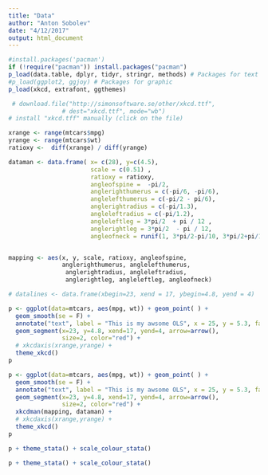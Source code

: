 ```yaml
---
title: "Data"
author: "Anton Sobolev"
date: "4/12/2017"
output: html_document
---
```


```r
#install.packages('pacman')
if (!require("pacman")) install.packages("pacman")
p_load(data.table, dplyr, tidyr, stringr, methods) # Packages for text mining
#p_load(ggplot2, ggjoy) # Packages for graphic
p_load(xkcd, extrafont, ggthemes)

```

```r
 # download.file("http://simonsoftware.se/other/xkcd.ttf",
               # dest="xkcd.ttf", mode="wb")
# install "xkcd.tff" manually (click on the file)
```

```r
xrange <- range(mtcars$mpg)
yrange <- range(mtcars$wt)
ratioxy <-  diff(xrange) / diff(yrange)

dataman <- data.frame( x= c(28), y=c(4.5),
                       scale = c(0.51) ,
                       ratioxy = ratioxy,
                       angleofspine =  -pi/2,
                       anglerighthumerus = c(-pi/6, -pi/6),
                       anglelefthumerus = c(-pi/2 - pi/6),
                       anglerightradius = c(-pi/1.3),
                       angleleftradius = c(-pi/1.2),
                       angleleftleg = 3*pi/2  + pi / 12 ,
                       anglerightleg = 3*pi/2  - pi / 12,
                       angleofneck = runif(1, 3*pi/2-pi/10, 3*pi/2+pi/10))


mapping <- aes(x, y, scale, ratioxy, angleofspine,
               anglerighthumerus, anglelefthumerus,
                anglerightradius, angleleftradius,
                anglerightleg, angleleftleg, angleofneck)
```



```r
# datalines <- data.frame(xbegin=23, xend = 17, ybegin=4.8, yend = 4)
```

```r
p <- ggplot(data=mtcars, aes(mpg, wt)) + geom_point( ) +
  geom_smooth(se = F) +
  annotate("text", label = "This is my awsome OLS", x = 25, y = 5.3, family="xkcd", size = 8) +
  geom_segment(x=23, y=4.8, xend=17, yend=4, arrow=arrow(),
               size=2, color="red") +
  # xkcdaxis(xrange,yrange) +
  theme_xkcd()
p
```




```r
p <- ggplot(data=mtcars, aes(mpg, wt)) + geom_point( ) +
  geom_smooth(se = F) +
  annotate("text", label = "This is my awsome OLS", x = 25, y = 5.3, family="xkcd", size = 8) +
  geom_segment(x=23, y=4.8, xend=17, yend=4, arrow=arrow(),
               size=2, color="red") +
  xkcdman(mapping, dataman) +
  # xkcdaxis(xrange,yrange) +
  theme_xkcd()
p
```



```r
p + theme_stata() + scale_colour_stata()
```

```r
p + theme_stata() + scale_colour_stata()
```

